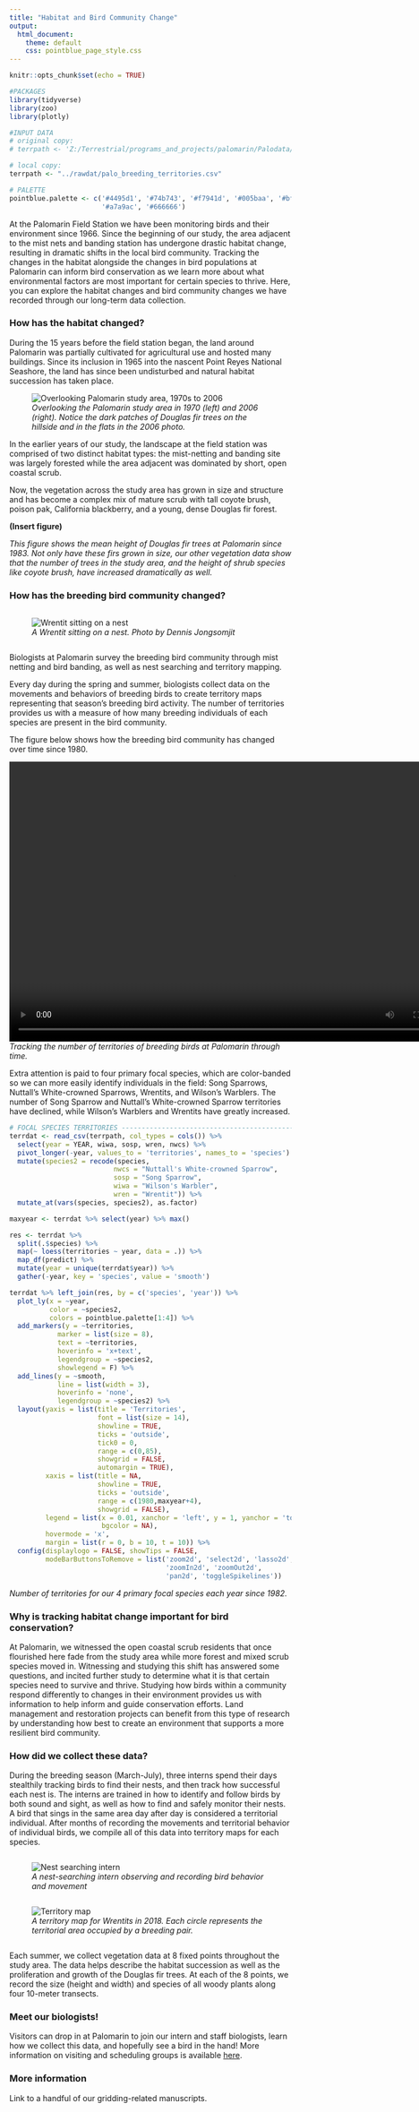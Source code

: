 ```yaml
---
title: "Habitat and Bird Community Change"
output: 
  html_document:
    theme: default
    css: pointblue_page_style.css
---
```


```r
knitr::opts_chunk$set(echo = TRUE)

#PACKAGES
library(tidyverse)
library(zoo)
library(plotly)

#INPUT DATA
# original copy:
# terrpath <- 'Z:/Terrestrial/programs_and_projects/palomarin/Palodata/territories/palo_breeding_territories.csv'

# local copy:
terrpath <- "../rawdat/palo_breeding_territories.csv"

# PALETTE
pointblue.palette <- c('#4495d1', '#74b743', '#f7941d', '#005baa', '#bfd730',
                       '#a7a9ac', '#666666')
```

At the Palomarin Field Station we have been monitoring birds and their environment since 1966. Since the beginning of our study, the area adjacent to the mist nets and banding station has undergone drastic habitat change, resulting in dramatic shifts in the local bird community. Tracking the changes in the habitat alongside the changes in bird populations at Palomarin can inform bird conservation as we learn more about what environmental factors are most important for certain species to thrive. Here, you can explore the habitat changes and bird community changes we have recorded through our long-term data collection.

### How has the habitat changed?
During the 15 years before the field station began, the land around Palomarin was partially cultivated for agricultural use and hosted many buildings. Since its inclusion in 1965 into the nascent Point Reyes National Seashore, the land has since been undisturbed and natural habitat succession has taken place. 

<figure>
![](../images/palo_overview_1970s_2006.jpg "Overlooking Palomarin study area, 1970s to 2006"){#photobar}
<figcaption>
*Overlooking the Palomarin study area in 1970 (left) and 2006 (right). Notice the dark patches of Douglas fir trees on the hillside and in the flats in the 2006 photo.* 
</figcaption>
</figure>

In the earlier years of our study, the landscape at the field station was comprised of two distinct habitat types: the mist-netting and banding site was largely forested while the area adjacent was dominated by short, open coastal scrub.  

Now, the vegetation across the study area has grown in size and structure and has become a complex mix of mature scrub with tall coyote brush, poison pak, California blackberry, and a young, dense Douglas fir forest.

**(Insert figure)**  

*This figure shows the mean height of Douglas fir trees at Palomarin since 1983. Not only have these firs grown in size, our other vegetation data show that the number of trees in the study area, and the height of shrub species like coyote brush, have increased dramatically as well.*


### How has the breeding bird community changed?
<div class="row">  
<div class="column">  
<figure>
![](../images/WREN23_byDennisJongsomjit.JPG "Wrentit sitting on a nest")
<figcaption>
*A Wrentit sitting on a nest. Photo by Dennis Jongsomjit* 
</figcaption>
</figure>
</div>
<div class="column">
Biologists at Palomarin survey the breeding bird community through mist netting and bird banding, as well as nest searching and territory mapping.  

Every day during the spring and summer, biologists collect data on the movements and behaviors of breeding birds to create territory maps representing that season’s breeding bird activity. The number of territories provides us with a measure of how many breeding individuals of each species are present in the bird community. 

The figure below shows how the breeding bird community has changed over time since 1980. 
</div>
</div>

<center>
<video height="500" width="800" controls>
  <source src="../images/territory_trends_animated.mp4" type="video/mp4">
Your browser does not support the video tag.
</video>
</center>
<figcaption>
*Tracking the number of territories of breeding birds at Palomarin through time.*
</figcaption>

Extra attention is paid to four primary focal species, which are color-banded so we can more easily identify individuals in the field: Song Sparrows, Nuttall’s White-crowned Sparrows, Wrentits, and Wilson’s Warblers. The number of Song Sparrow and Nuttall’s White-crowned Sparrow territories have declined, while Wilson’s Warblers and Wrentits have greatly increased.

```r
# FOCAL SPECIES TERRITORIES -----------------------------------------------
terrdat <- read_csv(terrpath, col_types = cols()) %>% 
  select(year = YEAR, wiwa, sosp, wren, nwcs) %>% 
  pivot_longer(-year, values_to = 'territories', names_to = 'species') %>% 
  mutate(species2 = recode(species,
                          nwcs = "Nuttall's White-crowned Sparrow",
                          sosp = "Song Sparrow",
                          wiwa = "Wilson's Warbler",
                          wren = "Wrentit")) %>% 
  mutate_at(vars(species, species2), as.factor)

maxyear <- terrdat %>% select(year) %>% max()

res <- terrdat %>% 
  split(.$species) %>% 
  map(~ loess(territories ~ year, data = .)) %>% 
  map_df(predict) %>% 
  mutate(year = unique(terrdat$year)) %>% 
  gather(-year, key = 'species', value = 'smooth')

terrdat %>% left_join(res, by = c('species', 'year')) %>% 
  plot_ly(x = ~year,
          color = ~species2,
          colors = pointblue.palette[1:4]) %>%
  add_markers(y = ~territories,
            marker = list(size = 8),
            text = ~territories,
            hoverinfo = 'x+text',
            legendgroup = ~species2,
            showlegend = F) %>% 
  add_lines(y = ~smooth,
            line = list(width = 3),
            hoverinfo = 'none',
            legendgroup = ~species2) %>% 
  layout(yaxis = list(title = 'Territories',
                      font = list(size = 14),
                      showline = TRUE,
                      ticks = 'outside',
                      tick0 = 0,
                      range = c(0,85),
                      showgrid = FALSE,
                      automargin = TRUE),
         xaxis = list(title = NA,
                      showline = TRUE,
                      ticks = 'outside',
                      range = c(1980,maxyear+4),
                      showgrid = FALSE),
         legend = list(x = 0.01, xanchor = 'left', y = 1, yanchor = 'top', 
                       bgcolor = NA),
         hovermode = 'x',
         margin = list(r = 0, b = 10, t = 10)) %>%
  config(displaylogo = FALSE, showTips = FALSE,
         modeBarButtonsToRemove = list('zoom2d', 'select2d', 'lasso2d',
                                       'zoomIn2d', 'zoomOut2d',
                                       'pan2d', 'toggleSpikelines'))

```
<figcaption>
*Number of territories for our 4 primary focal species each year since 1982.*
</figcaption>

### Why is tracking habitat change important for bird conservation?

At Palomarin, we witnessed the open coastal scrub residents that once flourished here fade from the study area while more forest and mixed scrub species moved in. Witnessing and studying this shift has answered some questions, and incited further study to determine what it is that certain species need to survive and thrive. Studying how birds within a community respond differently to changes in their environment provides us with information to help inform and guide conservation efforts. Land management and restoration projects can benefit from this type of research by understanding how best to create an environment that supports a more resilient bird community. 

### How did we collect these data?

During the breeding season (March-July), three interns spend their days stealthily tracking birds to find their nests, and then track how successful each nest is. The interns are trained in how to identify and follow birds by both sound and sight, as well as how to find and safely monitor their nests. A bird that sings in the same area day after day is considered a territorial individual. After months of recording the movements and territorial behavior of individual birds, we compile all of this data into territory maps for each species. 

<div class="row">  
<div class="column">  
<figure>
![](../images/gridding_crop.jpg "Nest searching intern")
<figcaption>
*A nest-searching intern observing and recording bird behavior and movement * 
</figcaption>
</figure>
</div>
<div class="column">
<figure>
![](../images/G2_brood2maps_18_crop.jpg "Territory map")
<figcaption>
*A territory map for Wrentits in 2018. Each circle represents the territorial area occupied by a breeding pair.* 
</figcaption>
</figure>
</div>
</div>

Each summer, we collect vegetation data at 8 fixed points throughout the study area. The data helps describe the habitat succession as well as the proliferation and growth of the Douglas fir trees. At each of the 8 points, we record the size (height and width) and species of all woody plants along four 10-meter transects.


### Meet our biologists!
Visitors can drop in at Palomarin to join our intern and staff biologists, learn how we collect this data, and hopefully see a bird in the hand! More information on visiting and scheduling groups is available [here](https://www.pointblue.org/about-us/contact-visit-us/){target="_blank"}.


### More information

Link to a handful of our gridding-related manuscripts.

